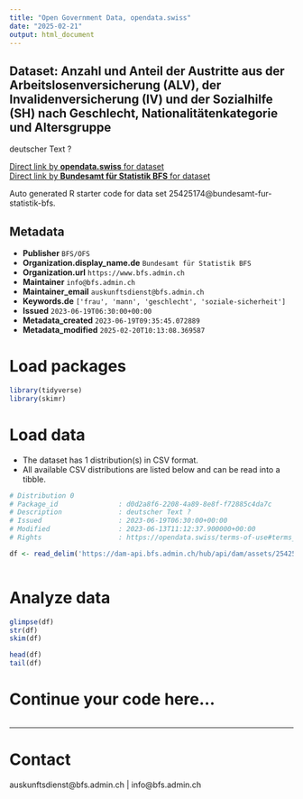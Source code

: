 ```yaml
---
title: "Open Government Data, opendata.swiss"
date: "2025-02-21"
output: html_document
---
```


## Dataset: Anzahl und Anteil der Austritte aus der Arbeitslosenversicherung (ALV), der Invalidenversicherung (IV) und der Sozialhilfe (SH) nach Geschlecht, Nationalitätenkategorie und Altersgruppe

deutscher Text ?

[Direct link by **opendata.swiss** for dataset](https://opendata.swiss/de/dataset/anzahl-und-anteil-der-austritte-aus-der-arbeitslosenversicherung-alv-der-invalidenversicherung-)<br>
[Direct link by **Bundesamt für Statistik BFS** for dataset](https://www.bfs.admin.ch/asset/de/ts-x-13.06.02.10)

Auto generated R starter code for data set 25425174@bundesamt-fur-statistik-bfs.

## Metadata

- **Publisher** `BFS/OFS`
- **Organization.display_name.de** `Bundesamt für Statistik BFS`
- **Organization.url** `https://www.bfs.admin.ch`
- **Maintainer** `info@bfs.admin.ch`
- **Maintainer_email** `auskunftsdienst@bfs.admin.ch`
- **Keywords.de** `['frau', 'mann', 'geschlecht', 'soziale-sicherheit']`
- **Issued** `2023-06-19T06:30:00+00:00`
- **Metadata_created** `2023-06-19T09:35:45.072889`
- **Metadata_modified** `2025-02-20T10:13:08.369587`


# Load packages

```r

library(tidyverse)
library(skimr)

```

# Load data

-   The dataset has 1 distribution(s) in CSV format.
-   All available CSV distributions are listed below and can be read into a tibble.

```r

# Distribution 0
# Package_id               : d0d2a8f6-2208-4a89-8e8f-f72885c4da7c
# Description              : deutscher Text ?
# Issued                   : 2023-06-19T06:30:00+00:00
# Modified                 : 2023-06-13T11:12:37.900000+00:00
# Rights                   : https://opendata.swiss/terms-of-use#terms_by_ask

df <- read_delim('https://dam-api.bfs.admin.ch/hub/api/dam/assets/25425192/master')



```

# Analyze data

```r

glimpse(df)
str(df)
skim(df)

head(df)
tail(df)

```

# Continue your code here...

```r

```

------------------------------------------------------------------------

# Contact

auskunftsdienst@bfs.admin.ch | info@bfs.admin.ch
